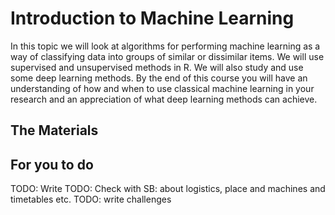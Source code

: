# Introduction to Machine Learning

In this topic we will look at algorithms for performing machine learning as a way of classifying data into groups of similar or dissimilar items. We will use supervised and unsupervised methods in R. We will also study and use some deep learning methods. By the end of this course you will have an understanding of how and when to use classical machine learning in your research and an appreciation of what deep learning methods can achieve.

## The Materials

## For you to do

TODO: Write
TODO: Check with SB: about logistics, place and machines and timetables etc.
TODO:  write challenges